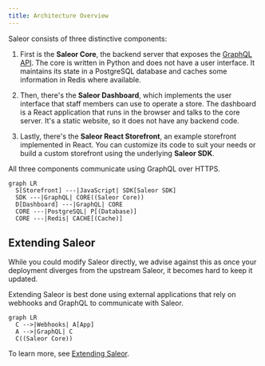 ```yaml
---
title: Architecture Overview
---
```


Saleor consists of three distinctive components:

1. First is the **Saleor Core**, the backend server that exposes the [GraphQL API](developer/getting-started/graphql.mdx). The core is written in Python and does not have a user interface. It maintains its state in a PostgreSQL database and caches some information in Redis where available.

2. Then, there's the **Saleor Dashboard**, which implements the user interface that staff members can use to operate a store. The dashboard is a React application that runs in the browser and talks to the core server. It's a static website, so it does not have any backend code.

3. Lastly, there's the **Saleor React Storefront**, an example storefront implemented in React. You can customize its code to suit your needs or build a custom storefront using the underlying **Saleor SDK**.

All three components communicate using GraphQL over HTTPS.

```mermaid
graph LR
  S[Storefront] ---|JavaScript| SDK[Saleor SDK]
  SDK ---|GraphQL| CORE((Saleor Core))
  D[Dashboard] ---|GraphQL| CORE
  CORE ---|PostgreSQL| P[(Database)]
  CORE ---|Redis| CACHE[(Cache)]
```

## Extending Saleor

While you could modify Saleor directly, we advise against this as once your deployment diverges from the upstream Saleor, it becomes hard to keep it updated.

Extending Saleor is best done using external applications that rely on webhooks and GraphQL to communicate with Saleor.

```mermaid
graph LR
  C -->|Webhooks| A[App]
  A -->|GraphQL| C
  C((Saleor Core))
```

To learn more, see [Extending Saleor](developer/extending.mdx).

